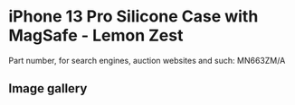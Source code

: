 
# iPhone 13 Pro Silicone Case with MagSafe - Lemon Zest

Part number, for search engines, auction websites and such: MN663ZM/A

## Image gallery

<div style={{ width: '100%', maxWidth: '768px' }}>
<GalleryComponent
    images={[
      {
        original: "/everysource/MN663.webp",
        thumbnail: "/everypreview/MN663.webp",
      },
      {
        original: "/everysource/MN663_AV1.webp",
        thumbnail: "/everypreview/MN663_AV1.webp",
      },
      {
        original: "/everysource/MN663_AV2.webp",
        thumbnail: "/everypreview/MN663_AV2.webp",
      },
      {
        original: "/everysource/MN663_AV3.webp",
        thumbnail: "/everypreview/MN663_AV3.webp",
      },
      {
        original: "/everysource/MN663_AV4.webp",
        thumbnail: "/everypreview/MN663_AV4.webp",
      },
      {
        original: "/everysource/MN663_AV5.webp",
        thumbnail: "/everypreview/MN663_AV5.webp",
      },
      {
        original: "/everysource/MN663_AV6.webp",
        thumbnail: "/everypreview/MN663_AV6.webp",
      }
    ]}
  />
</div>